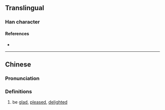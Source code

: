 {{character info}}
==Translingual==

===Han character===
{{Han char|rn=61|rad=心|as=15|sn=18|four=92000|canj=PHCN|ids=⿰忄劉}}

====References====
* {{Han ref|kx=0407.400|dkj=11421|dj=0748.260|hdz=42367.150|uh=61F0|ud=25072|bh=EFCD|bd=61389}}

----

==Chinese==
{{zh-forms|s=𰑙}}

===Pronunciation===
{{zh-pron
|m=liú
|c=lau4
|mc=y
|oc=y
|ma=
|cat=a
}}

===Definitions===
{{zh-hanzi}}

# be [[glad]], [[pleased]], [[delight]]ed